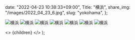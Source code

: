 
  date: "2022-04-23 10:38:33+09:00",
  Title: "横浜",
  share_img: "/images/2022_04_23_6.jpg",
  slug: "yokohama",
};

![横浜](/images/2022_04_23_1.jpg)
![横浜](/images/2022_04_23_2.jpg)
![横浜](/images/2022_04_23_3.jpg)
![横浜](/images/2022_04_23_4.jpg)
![横浜](/images/2022_04_23_5.jpg)
![横浜](/images/2022_04_23_6.jpg)
![横浜](/images/2022_04_23_7.jpg)

  <>
    <Head>
      <title>{meta.Title} | 異郷好実</title>
    </Head>
    <PostLayout meta={meta}>{children}</PostLayout>
  </>
);

